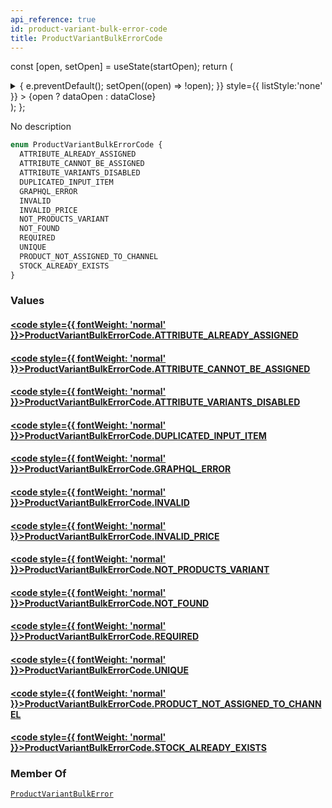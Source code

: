 ```yaml
---
api_reference: true
id: product-variant-bulk-error-code
title: ProductVariantBulkErrorCode
---
```






const [open, setOpen] = useState(startOpen);
return (
<details {...(open ? { open: true } : {})} className="details" style={{ border:'none', boxShadow:'none', background:'var(--ifm-background-color)' }}>
<summary
onClick={(e) => {
e.preventDefault();
setOpen((open) => !open);
}}
style={{ listStyle:'none' }} >
{open ? dataOpen : dataClose}
</summary>
{open && children}
</details>
);
};

No description

```graphql
enum ProductVariantBulkErrorCode {
  ATTRIBUTE_ALREADY_ASSIGNED
  ATTRIBUTE_CANNOT_BE_ASSIGNED
  ATTRIBUTE_VARIANTS_DISABLED
  DUPLICATED_INPUT_ITEM
  GRAPHQL_ERROR
  INVALID
  INVALID_PRICE
  NOT_PRODUCTS_VARIANT
  NOT_FOUND
  REQUIRED
  UNIQUE
  PRODUCT_NOT_ASSIGNED_TO_CHANNEL
  STOCK_ALREADY_EXISTS
}
```

### Values

#### [<code style={{ fontWeight: 'normal' }}>ProductVariantBulkErrorCode.<b>ATTRIBUTE_ALREADY_ASSIGNED</b></code>](#)

#### [<code style={{ fontWeight: 'normal' }}>ProductVariantBulkErrorCode.<b>ATTRIBUTE_CANNOT_BE_ASSIGNED</b></code>](#)

#### [<code style={{ fontWeight: 'normal' }}>ProductVariantBulkErrorCode.<b>ATTRIBUTE_VARIANTS_DISABLED</b></code>](#)

#### [<code style={{ fontWeight: 'normal' }}>ProductVariantBulkErrorCode.<b>DUPLICATED_INPUT_ITEM</b></code>](#)

#### [<code style={{ fontWeight: 'normal' }}>ProductVariantBulkErrorCode.<b>GRAPHQL_ERROR</b></code>](#)

#### [<code style={{ fontWeight: 'normal' }}>ProductVariantBulkErrorCode.<b>INVALID</b></code>](#)

#### [<code style={{ fontWeight: 'normal' }}>ProductVariantBulkErrorCode.<b>INVALID_PRICE</b></code>](#)

#### [<code style={{ fontWeight: 'normal' }}>ProductVariantBulkErrorCode.<b>NOT_PRODUCTS_VARIANT</b></code>](#)

#### [<code style={{ fontWeight: 'normal' }}>ProductVariantBulkErrorCode.<b>NOT_FOUND</b></code>](#)

#### [<code style={{ fontWeight: 'normal' }}>ProductVariantBulkErrorCode.<b>REQUIRED</b></code>](#)

#### [<code style={{ fontWeight: 'normal' }}>ProductVariantBulkErrorCode.<b>UNIQUE</b></code>](#)

#### [<code style={{ fontWeight: 'normal' }}>ProductVariantBulkErrorCode.<b>PRODUCT_NOT_ASSIGNED_TO_CHANNEL</b></code>](#)

#### [<code style={{ fontWeight: 'normal' }}>ProductVariantBulkErrorCode.<b>STOCK_ALREADY_EXISTS</b></code>](#)

### Member Of

[`ProductVariantBulkError`](../../../api-reference/products/objects/product-variant-bulk-error.mdx) <Badge class="badge badge--secondary" text="object"/>
